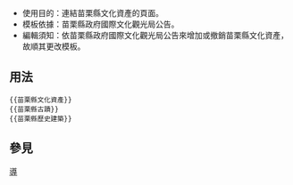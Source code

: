 <includeonly><!-- 在這裡加入模板的保護標識 --></includeonly><noinclude>{{Template_doc_page_viewed_directly}}</noinclude>
<!-- 在本行下編輯模板說明 -->
*使用目的：連結苗栗縣文化資產的頁面。
*模板依據：苗栗縣政府國際文化觀光局公告。
*編輯須知：依苗栗縣政府國際文化觀光局公告來增加或撤銷苗栗縣文化資產，故順其更改模板。
== 用法 ==
<pre>
{{苗栗縣文化資產}}
{{苗栗縣古蹟}}
{{苗栗縣歷史建築}}
</pre>
== 參見 ==

<includeonly>
<!-- 本行下加入模板的分類 -->
[[Category:台灣文化資產模板|導]]
[[Category:苗栗縣文化資產| ]]
<!-- 本行下加入模板的跨語言鏈接 -->

</includeonly>